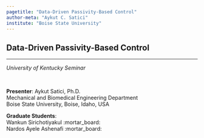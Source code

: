 ```yaml
---
pagetitle: "Data-Driven Passivity-Based Control"
author-meta: "Aykut C. Satici"
institute: "Boise State University"
---
```


## Data-Driven Passivity-Based Control {.center .smaller}
<!-- ###################################################################### -->

<hr>

*University of Kentucky Seminar*

<br />

::: {layout="[120, 60]"}
__Presenter__: Aykut Satici, Ph.D. <br>
Mechanical and Biomedical Engineering Department <br>
Boise State University, Boise, Idaho, USA 

__Graduate Students__: <br/>
Wankun Sirichotiyakul :mortar_board: <br/>
Nardos Ayele Ashenafi :mortar_board: <br/>
:::
